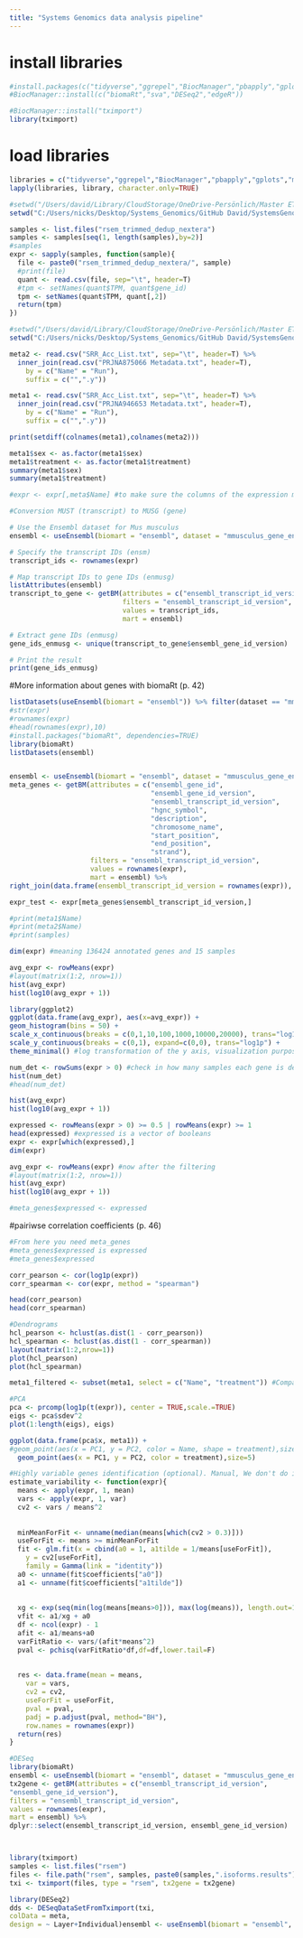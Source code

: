 ```yaml
---
title: "Systems Genomics data analysis pipeline"
---
```


# install libraries
```r
#install.packages(c("tidyverse","ggrepel","BiocManager","pbapply","gplots","msigdbr"))
#BiocManager::install(c("biomaRt","sva","DESeq2","edgeR"))
```
```r
#BiocManager::install("tximport")
library(tximport)
```



# load libraries
```r
libraries = c("tidyverse","ggrepel","BiocManager","pbapply","gplots","msigdbr", "biomaRt","sva","DESeq2","edgeR", "dplyr", "biomaRt")
lapply(libraries, library, character.only=TRUE)
```



```r
#setwd("/Users/david/Library/CloudStorage/OneDrive-Persönlich/Master ETH/Courses/11_Systems Genomics/project local repository/data")
setwd("C:/Users/nicks/Desktop/Systems_Genomics/GitHub David/SystemsGenomics2023/data")

samples <- list.files("rsem_trimmed_dedup_nextera")
samples <- samples[seq(1, length(samples),by=2)]
#samples
expr <- sapply(samples, function(sample){
  file <- paste0("rsem_trimmed_dedup_nextera/", sample)
  #print(file)
  quant <- read.csv(file, sep="\t", header=T)
  #tpm <- setNames(quant$TPM, quant$gene_id)
  tpm <- setNames(quant$TPM, quant[,2])
  return(tpm)
})

```

```r
#setwd("/Users/david/Library/CloudStorage/OneDrive-Persönlich/Master ETH/Courses/11_Systems Genomics/project local repository/data")
setwd("C:/Users/nicks/Desktop/Systems_Genomics/GitHub David/SystemsGenomics2023/data")

meta2 <- read.csv("SRR_Acc_List.txt", sep="\t", header=T) %>%
  inner_join(read.csv("PRJNA875066 Metadata.txt", header=T),
    by = c("Name" = "Run"),
    suffix = c("",".y"))

meta1 <- read.csv("SRR_Acc_List.txt", sep="\t", header=T) %>%
  inner_join(read.csv("PRJNA946653 Metadata.txt", header=T),
    by = c("Name" = "Run"),
    suffix = c("",".y")) 

print(setdiff(colnames(meta1),colnames(meta2)))

meta1$sex <- as.factor(meta1$sex)
meta1$treatment <- as.factor(meta1$treatment)
summary(meta1$sex)
summary(meta1$treatment)

#expr <- expr[,meta$Name] #to make sure the columns of the expression matrix are in the same order as rows in the metadata
```
```r
#Conversion MUST (transcript) to MUSG (gene)

# Use the Ensembl dataset for Mus musculus
ensembl <- useEnsembl(biomart = "ensembl", dataset = "mmusculus_gene_ensembl")

# Specify the transcript IDs (ensm)
transcript_ids <- rownames(expr)

# Map transcript IDs to gene IDs (enmusg)
listAttributes(ensembl)
transcript_to_gene <- getBM(attributes = c("ensembl_transcript_id_version", "ensembl_gene_id_version"),
                            filters = "ensembl_transcript_id_version",
                            values = transcript_ids,
                            mart = ensembl)

# Extract gene IDs (enmusg)
gene_ids_enmusg <- unique(transcript_to_gene$ensembl_gene_id_version)

# Print the result
print(gene_ids_enmusg)

```

#More information about genes with biomaRt (p. 42)
```r
listDatasets(useEnsembl(biomart = "ensembl")) %>% filter(dataset == "mmusculus_gene_ensembl") #Is this the correct one?
#str(expr)
#rownames(expr)
#head(rownames(expr),10)
#install.packages("biomaRt", dependencies=TRUE)
library(biomaRt)
listDatasets(ensembl)


ensembl <- useEnsembl(biomart = "ensembl", dataset = "mmusculus_gene_ensembl")
meta_genes <- getBM(attributes = c("ensembl_gene_id",
                                   "ensembl_gene_id_version",
                                   "ensembl_transcript_id_version",
                                   "hgnc_symbol",
                                   "description",
                                   "chromosome_name",
                                   "start_position",
                                   "end_position",
                                   "strand"),
                    filters = "ensembl_transcript_id_version",
                    values = rownames(expr),
                    mart = ensembl) %>%
right_join(data.frame(ensembl_transcript_id_version = rownames(expr)), by = "ensembl_transcript_id_version") %>% distinct(ensembl_transcript_id_version, .keep_all = TRUE)

expr_test <- expr[meta_genes$ensembl_transcript_id_version,]
```

```r
#print(meta1$Name)
#print(meta2$Name)
#print(samples)

dim(expr) #meaning 136424 annotated genes and 15 samples

avg_expr <- rowMeans(expr)
#layout(matrix(1:2, nrow=1))
hist(avg_expr)
hist(log10(avg_expr + 1))

library(ggplot2)
ggplot(data.frame(avg_expr), aes(x=avg_expr)) +
geom_histogram(bins = 50) +
scale_x_continuous(breaks = c(0,1,10,100,1000,10000,20000), trans="log1p", expand=c(0,0)) +
scale_y_continuous(breaks = c(0,1), expand=c(0,0), trans="log1p") +
theme_minimal() #log transformation of the y axis, visualization purposes

num_det <- rowSums(expr > 0) #check in how many samples each gene is detected.
hist(num_det)
#head(num_det)

hist(avg_expr)
hist(log10(avg_expr + 1))

expressed <- rowMeans(expr > 0) >= 0.5 | rowMeans(expr) >= 1
head(expressed) #expressed is a vector of booleans
expr <- expr[which(expressed),]
dim(expr)

avg_expr <- rowMeans(expr) #now after the filtering
#layout(matrix(1:2, nrow=1))
hist(avg_expr)
hist(log10(avg_expr + 1))

#meta_genes$expressed <- expressed


```
#pairiwse correlation coefficients (p. 46)
```r
#From here you need meta_genes
#meta_genes$expressed is expressed
#meta_genes$expressed

corr_pearson <- cor(log1p(expr))
corr_spearman <- cor(expr, method = "spearman")

head(corr_pearson)
head(corr_spearman)
```
```r
#Dendrograms
hcl_pearson <- hclust(as.dist(1 - corr_pearson))
hcl_spearman <- hclust(as.dist(1 - corr_spearman))
layout(matrix(1:2,nrow=1))
plot(hcl_pearson)
plot(hcl_spearman)

```
```r
meta1_filtered <- subset(meta1, select = c("Name", "treatment")) #Compare this to dendrogram
```

```r
#PCA
pca <- prcomp(log1p(t(expr)), center = TRUE,scale.=TRUE)
eigs <- pca$sdev^2
plot(1:length(eigs), eigs)

ggplot(data.frame(pca$x, meta1)) +
#geom_point(aes(x = PC1, y = PC2, color = Name, shape = treatment),size=5)
  geom_point(aes(x = PC1, y = PC2, color = treatment),size=5)

```

```r
#Highly variable genes identification (optional). Manual, We don't do it.
estimate_variability <- function(expr){
  means <- apply(expr, 1, mean)
  vars <- apply(expr, 1, var)
  cv2 <- vars / means^2
  
  
  minMeanForFit <- unname(median(means[which(cv2 > 0.3)]))
  useForFit <- means >= minMeanForFit
  fit <- glm.fit(x = cbind(a0 = 1, a1tilde = 1/means[useForFit]),
    y = cv2[useForFit],
    family = Gamma(link = "identity"))
  a0 <- unname(fit$coefficients["a0"])
  a1 <- unname(fit$coefficients["a1tilde"])
  
  
  xg <- exp(seq(min(log(means[means>0])), max(log(means)), length.out=1000))
  vfit <- a1/xg + a0
  df <- ncol(expr) - 1
  afit <- a1/means+a0
  varFitRatio <- vars/(afit*means^2)
  pval <- pchisq(varFitRatio*df,df=df,lower.tail=F)
  
  
  res <- data.frame(mean = means,
    var = vars,
    cv2 = cv2,
    useForFit = useForFit,
    pval = pval,
    padj = p.adjust(pval, method="BH"),
    row.names = rownames(expr))
  return(res)
}
```

```r
#DESeq
library(biomaRt)
ensembl <- useEnsembl(biomart = "ensembl", dataset = "mmusculus_gene_ensembl")
tx2gene <- getBM(attributes = c("ensembl_transcript_id_version",
"ensembl_gene_id_version"),
filters = "ensembl_transcript_id_version",
values = rownames(expr),
mart = ensembl) %>%
dplyr::select(ensembl_transcript_id_version, ensembl_gene_id_version)



library(tximport)
samples <- list.files("rsem")
files <- file.path("rsem", samples, paste0(samples,".isoforms.results"))
txi <- tximport(files, type = "rsem", tx2gene = tx2gene)

library(DESeq2)
dds <- DESeqDataSetFromTximport(txi,
colData = meta,
design = ~ Layer+Individual)ensembl <- useEnsembl(biomart = "ensembl",






```


